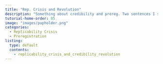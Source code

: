 ```yaml
---
title: "Rep. Crisis and Revolution"
description: "Something about credibility and prereg. Two sentences I suppose."
tutorial-home-order: 05
image: "images/pupholder.png"
categories:
  - Replicability Crisis
  - Preregistration
listing:
  type: default
  contents:
    - replicability_crisis_and_credibility_revolution
---
```

